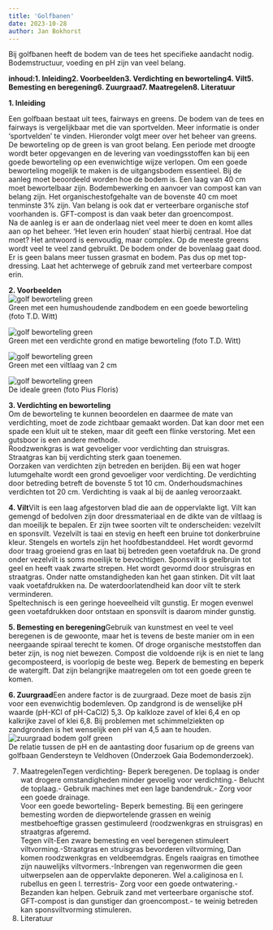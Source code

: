 ```yaml
---
title: 'Golfbanen'
date: 2023-10-28
author: Jan Bokhorst
---
```


Bij golfbanen heeft de bodem van de tees het specifieke aandacht nodig. Bodemstructuur, voeding en pH zijn van veel belang.


**inhoud:****1. Inleiding****2. Voorbeelden****3. Verdichting en beworteling****4. Vilt****5. Bemesting en beregening****6. Zuurgraad****7. Maatregelen****8. Literatuur**  
  
**1. Inleiding**  

Een golfbaan bestaat uit tees, fairways en greens. De bodem van de tees en fairways is vergelijkbaar met die van sportvelden. Meer informatie is onder 'sportvelden' te vinden. Hieronder volgt meer over het beheer van greens.  
De beworteling op de green is van groot belang. Een periode met droogte wordt beter opgevangen en de levering van voedingsstoffen kan bij een goede beworteling op een evenwichtige wijze verlopen. Om een goede beworteling mogelijk te maken is de uitgangsbodem essentieel. Bij de aanleg moet beoordeeld worden hoe de bodem is. Een laag van 40 cm moet bewortelbaar zijn. Bodembewerking en aanvoer van compost kan van belang zijn. Het organischestofgehalte van de bovenste 40 cm moet tenminste 3% zijn. Van belang is ook dat er verteerbare organische stof voorhanden is. GFT-compost is dan vaak beter dan groencompost.  
Na de aanleg is er aan de onderlaag niet veel meer te doen en komt alles aan op het beheer. 'Het leven erin houden' staat hierbij centraal. Hoe dat moet? Het antwoord is eenvoudig, maar complex. Op de meeste greens wordt veel te veel zand gebruikt. De bodem onder de bovenlaag gaat dood. Er is geen balans meer tussen grasmat en bodem. Pas dus op met top-dressing. Laat het achterwege of gebruik zand met verteerbare compost erin.  
  
**2. Voorbeelden**   
![golf beworteling green](../img/greengoedT_D_Witt-1920w.jpg)   
Green met een humushoudende zandbodem en een goede beworteling (foto T.D. Witt)

 

  
![golf beworteling green](../img/golf-Custom-1920w.jpg)   
Green met een verdichte grond en matige beworteling (foto T.D. Witt)

 

  
![golf beworteling green](../img/2cmvilt-1920w.jpg)   
Green met een viltlaag van 2 cm

 

  
![golf beworteling green](../img/greenkluit-1920w.jpg)   
De ideale green (foto Pius Floris)

 

**3. Verdichting en beworteling**  
Om de beworteling te kunnen beoordelen en daarmee de mate van verdichting, moet de zode zichtbaar gemaakt worden. Dat kan door met een spade een kluit uit te steken, maar dit geeft een flinke verstoring. Met een gutsboor is een andere methode.  
Roodzwenkgras is wat gevoeliger voor verdichting dan struisgras. Straatgras kan bij verdichting sterk gaan toenemen.  
Oorzaken van verdichten zijn betreden en berijden. Bij een wat hoger lutumgehalte wordt een grond gevoeliger voor verdichting. De verdichting door betreding betreft de bovenste 5 tot 10 cm. Onderhoudsmachines verdichten tot 20 cm. Verdichting is vaak al bij de aanleg veroorzaakt.  
  
**4. Vilt**Vilt is een laag afgestorven blad die aan de oppervlakte ligt. Vilt kan gemengd of bedolven zijn door dressmateriaal en de dikte van de viltlaag is dan moeilijk te bepalen. Er zijn twee soorten vilt te onderscheiden: vezelvilt en sponsvilt. Vezelvilt is taai en stevig en heeft een bruine tot donkerbruine kleur. Stengels en wortels zijn het hoofdbestanddeel. Het wordt gevormd door traag groeiend gras en laat bij betreden geen voetafdruk na. De grond onder vezelvilt is soms moeilijk te bevochtigen. Sponsvilt is geelbruin tot geel en heeft vaak zwarte strepen. Het wordt gevormd door struisgras en straatgras. Onder natte omstandigheden kan het gaan stinken. Dit vilt laat vaak voetafdrukken na. De waterdoorlatendheid kan door vilt te sterk verminderen.  
Speltechnisch is een geringe hoeveelheid vilt gunstig. Er mogen evenwel geen voetafdrukken door ontstaan en sponsvilt is daarom minder gunstig.  
  
**5. Bemesting en beregening**Gebruik van kunstmest en veel te veel beregenen is de gewoonte, maar het is tevens de beste manier om in een neergaande spiraal terecht te komen. Of droge organische meststoffen dan beter zijn, is nog niet bewezen. Compost die voldoende rijk is en niet te lang gecomposteerd, is voorlopig de beste weg. Beperk de bemesting en beperk de watergift. Dat zijn belangrijke maatregelen om tot een goede green te komen.  
  
**6. Zuurgraad**Een andere factor is de zuurgraad. Deze moet de basis zijn voor een evenwichtig bodemleven. Op zandgrond is de wenselijke pH waarde (pH-KCl of pH-CaCl2) 5,3. Op kalkloze zavel of klei 6,4 en op kalkrijke zavel of klei 6,8. Bij problemen met schimmelziekten op zandgronden is het wenselijk een pH van 4,5 aan te houden.   
![zuurgraad bodem golf green](../img/phgendersteyn(1)-1920w.jpg)   
De relatie tussen de pH en de aantasting door fusarium op de greens van golfbaan Gendersteyn te Veldhoven (Onderzoek Gaia Bodemonderzoek).

 

7. MaatregelenTegen verdichting- Beperk beregenen. De toplaag is onder wat drogere omstandigheden minder gevoelig voor verdichting.- Belucht de toplaag.- Gebruik machines met een lage bandendruk.- Zorg voor een goede drainage.  
Voor een goede beworteling- Beperk bemesting. Bij een geringere bemesting worden de diepwortelende grassen en weinig mestbehoeftige grassen gestimuleerd (roodzwenkgras en struisgras) en straatgras afgeremd.  
Tegen vilt-Een zware bemesting en veel beregenen stimuleert viltvorming.-Straatgras en struisgras bevorderen viltvorming, Dan komen roodzwenkgras en veldbeemdgras. Engels raaigras en timothee zijn nauwelijks viltvormers.-Inbrengen van regenwormen die geen uitwerpselen aan de oppervlakte deponeren. Wel a.caliginosa en l. rubellus en geen l. terrestris- Zorg voor een goede ontwatering.- Bezanden kan helpen. Gebruik zand met verteerbare organische stof. GFT-compost is dan gunstiger dan groencompost.- te weinig betreden kan sponsviltvorming stimuleren.  
8. Literatuur


